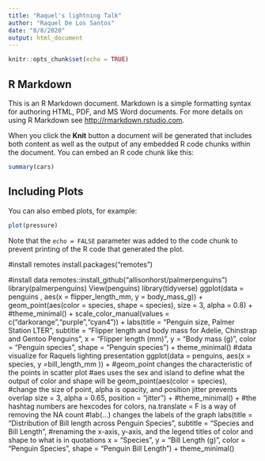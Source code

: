 ```yaml
---
title: "Raquel's lightning Talk"
author: "Raquel De Los Santos"
date: "8/8/2020"
output: html_document
---
```


```r
knitr::opts_chunk$set(echo = TRUE)
```

## R Markdown

This is an R Markdown document. Markdown is a simple formatting syntax for authoring HTML, PDF, and MS Word documents. For more details on using R Markdown see <http://rmarkdown.rstudio.com>.

When you click the **Knit** button a document will be generated that includes both content as well as the output of any embedded R code chunks within the document. You can embed an R code chunk like this:

```r
summary(cars)
```

## Including Plots

You can also embed plots, for example:

```r
plot(pressure)
```

Note that the `echo = FALSE` parameter was added to the code chunk to prevent printing of the R code that generated the plot.

#install remotes
install.packages("remotes")

#install data
remotes::install_github("allisonhorst/palmerpenguins")
library(palmerpenguins)
View(penguins)
library(tidyverse)
ggplot(data = penguins , 
                       aes(x = flipper_length_mm,
                           y = body_mass_g)) +
  geom_point(aes(color = species, 
                 shape = species),
             size = 3,
             alpha = 0.8) +
  #theme_minimal() +
  scale_color_manual(values = c("darkorange","purple","cyan4")) +
  labs(title = "Penguin size, Palmer Station LTER",
       subtitle = "Flipper length and body mass for Adelie, Chinstrap and Gentoo Penguins",
       x = "Flipper length (mm)",
       y = "Body mass (g)",
       color = "Penguin species",
       shape = "Penguin species") +
  theme_minimal()
  #data visualize for Raquels lighting presentation
ggplot(data = penguins, aes(x = species, y =bill_length_mm )) +
  #geom_point changes the characteristic of the points in scatter plot
  #aes uses the sex and island to define what the output of color and shape will be
  geom_point(aes(color = species), 
             #change the size of point, alpha is opacity, and position jitter prevents overlap
             size = 3,
             alpha = 0.65, 
             position = "jitter") +
  #theme_minimal() +
  #the hashtag numbers are hexcodes for colors, na.translate = F is a way of removing the NA count
  #lab(...) changes the labels of the graph
  labs(title = "Distribution of Bill length across Penguin Species",
       subtitle = "Species and Bill Length",
       #renaming the x-axis, y-axis, and the legend titles of color and shape to what is in quotations
       x = "Species",
       y = "Bill Length (g)",
       color = "Penguin Species",
       shape = "Penguin Bill Length") +
  theme_minimal()
